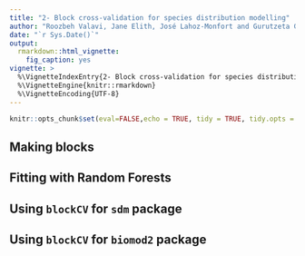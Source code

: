 ```yaml
---
title: "2- Block cross-validation for species distribution modelling"
author: "Roozbeh Valavi, Jane Elith, José Lahoz-Monfort and Gurutzeta Guillera-Arroita"
date: "`r Sys.Date()`"
output: 
  rmarkdown::html_vignette:
    fig_caption: yes
vignette: >
  %\VignetteIndexEntry{2- Block cross-validation for species distribution modelling}
  %\VignetteEngine{knitr::rmarkdown}
  %\VignetteEncoding{UTF-8}
---
```


```r
knitr::opts_chunk$set(eval=FALSE,echo = TRUE, tidy = TRUE, tidy.opts = list(width.cutoff = 80), fig.align="center", message = FALSE, warning = FALSE)
```

## Making blocks


## Fitting with Random Forests


## Using `blockCV` for `sdm` package


## Using `blockCV` for `biomod2` package


